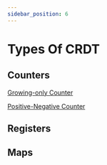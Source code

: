 ```yaml
---
sidebar_position: 6
---
```


# Types Of CRDT

## Counters

[Growing-only Counter](/docs/crdt/counter-crdts#state-based-increment-only-counter-growing-only-counter-g-counter)

[Positive-Negative Counter](/docs/crdt/counter-crdts#incrementdecrement-counter-positive-negative-counters-pn-counter)

## Registers

## Maps
